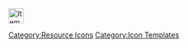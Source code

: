 [[File:Item Icon New Model Gun Mount Improvement Material.png|30px|link=New Model Gun Development Material]]<noinclude>[[Category:Resource Icons]] [[Category:Icon Templates]]</noinclude>